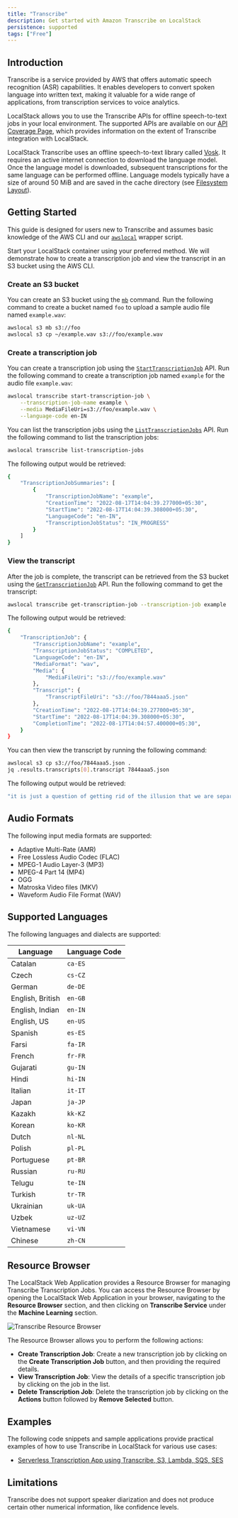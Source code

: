 ```yaml
---
title: "Transcribe"
description: Get started with Amazon Transcribe on LocalStack
persistence: supported
tags: ["Free"]
---
```


## Introduction

Transcribe is a service provided by AWS that offers automatic speech recognition (ASR) capabilities.
It enables developers to convert spoken language into written text, making it valuable for a wide range of applications, from transcription services to voice analytics.

LocalStack allows you to use the Transcribe APIs for offline speech-to-text jobs in your local environment.
The supported APIs are available on our [API Coverage Page](), which provides information on the extent of Transcribe integration with LocalStack.

LocalStack Transcribe uses an offline speech-to-text library called [Vosk](https://alphacephei.com/vosk/).
It requires an active internet connection to download the language model.
Once the language model is downloaded, subsequent transcriptions for the same language can be performed offline.
Language models typically have a size of around 50 MiB and are saved in the cache directory (see [Filesystem Layout](/aws/capabilities/config/filesystem)).

## Getting Started

This guide is designed for users new to Transcribe and assumes basic knowledge of the AWS CLI and our [`awslocal`](https://github.com/localstack/awscli-local)  wrapper script.

Start your LocalStack container using your preferred method.
We will demonstrate how to create a transcription job and view the transcript in an S3 bucket using the AWS CLI.

### Create an S3 bucket

You can create an S3 bucket using the [`mb`](https://docs.aws.amazon.com/cli/latest/reference/s3/mb.html) command.
Run the following command to create a bucket named `foo` to upload a sample audio file named `example.wav`:

```bash
awslocal s3 mb s3://foo
awslocal s3 cp ~/example.wav s3://foo/example.wav
```

### Create a transcription job

You can create a transcription job using the [`StartTranscriptionJob`](https://docs.aws.amazon.com/transcribe/latest/APIReference/API_StartTranscriptionJob.html) API.
Run the following command to create a transcription job named `example` for the audio file `example.wav`:

```bash
awslocal transcribe start-transcription-job \
    --transcription-job-name example \
    --media MediaFileUri=s3://foo/example.wav \
    --language-code en-IN
```

You can list the transcription jobs using the [`ListTranscriptionJobs`](https://docs.aws.amazon.com/transcribe/latest/APIReference/API_ListTranscriptionJobs.html) API.
Run the following command to list the transcription jobs:

```bash
awslocal transcribe list-transcription-jobs
```

The following output would be retrieved:

```bash
{
    "TranscriptionJobSummaries": [
        {
            "TranscriptionJobName": "example",
            "CreationTime": "2022-08-17T14:04:39.277000+05:30",
            "StartTime": "2022-08-17T14:04:39.308000+05:30",
            "LanguageCode": "en-IN",
            "TranscriptionJobStatus": "IN_PROGRESS"
        }
    ]
}
```

### View the transcript

After the job is complete, the transcript can be retrieved from the S3 bucket using the [`GetTranscriptionJob`](https://docs.aws.amazon.com/transcribe/latest/APIReference/API_GetTranscriptionJob.html) API.
Run the following command to get the transcript:

```bash
awslocal transcribe get-transcription-job --transcription-job example
```

The following output would be retrieved:

```bash
{
    "TranscriptionJob": {
        "TranscriptionJobName": "example",
        "TranscriptionJobStatus": "COMPLETED",
        "LanguageCode": "en-IN",
        "MediaFormat": "wav",
        "Media": {
            "MediaFileUri": "s3://foo/example.wav"
        },
        "Transcript": {
            "TranscriptFileUri": "s3://foo/7844aaa5.json"
        },
        "CreationTime": "2022-08-17T14:04:39.277000+05:30",
        "StartTime": "2022-08-17T14:04:39.308000+05:30",
        "CompletionTime": "2022-08-17T14:04:57.400000+05:30",
    }
}
```

You can then view the transcript by running the following command:

```bash
awslocal s3 cp s3://foo/7844aaa5.json .
jq .results.transcripts[0].transcript 7844aaa5.json
```

The following output would be retrieved:

```bash
"it is just a question of getting rid of the illusion that we are separate from nature"
```

## Audio Formats

The following input media formats are supported:

- Adaptive Multi-Rate (AMR)
- Free Lossless Audio Codec (FLAC)
- MPEG-1 Audio Layer-3 (MP3)
- MPEG-4 Part 14 (MP4)
- OGG
- Matroska Video files (MKV)
- Waveform Audio File Format (WAV)

## Supported Languages

The following languages and dialects are supported:

| Language         | Language Code |
| ---------------- | ------------- |
| Catalan          | `ca-ES`       |
| Czech            | `cs-CZ`       |
| German           | `de-DE`       |
| English, British | `en-GB`       |
| English, Indian  | `en-IN`       |
| English, US      | `en-US`       |
| Spanish          | `es-ES`       |
| Farsi            | `fa-IR`       |
| French           | `fr-FR`       |
| Gujarati         | `gu-IN`       |
| Hindi            | `hi-IN`       |
| Italian          | `it-IT`       |
| Japan            | `ja-JP`       |
| Kazakh           | `kk-KZ`       |
| Korean           | `ko-KR`       |
| Dutch            | `nl-NL`       |
| Polish           | `pl-PL`       |
| Portuguese       | `pt-BR`       |
| Russian          | `ru-RU`       |
| Telugu           | `te-IN`       |
| Turkish          | `tr-TR`       |
| Ukrainian        | `uk-UA`       |
| Uzbek            | `uz-UZ`       |
| Vietnamese       | `vi-VN`       |
| Chinese          | `zh-CN`       |

## Resource Browser

The LocalStack Web Application provides a Resource Browser for managing Transcribe Transcription Jobs.
You can access the Resource Browser by opening the LocalStack Web Application in your browser, navigating to the **Resource Browser** section, and then clicking on **Transcribe Service** under the **Machine Learning** section.

![Transcribe Resource Browser](/images/aws/transcribe-resource-browser.png)

The Resource Browser allows you to perform the following actions:

- **Create Transcription Job**: Create a new transcription job by clicking on the **Create Transcription Job** button, and then providing the required details.
- **View Transcription Job**: View the details of a specific transcription job by clicking on the job in the list.
- **Delete Transcription Job**: Delete the transcription job by clicking on the **Actions** button followed by **Remove Selected** button.

## Examples

The following code snippets and sample applications provide practical examples of how to use Transcribe in LocalStack for various use cases:

- [Serverless Transcription App using Transcribe, S3, Lambda, SQS, SES](https://github.com/localstack-samples/sample-serverless-transcribe)

## Limitations

Transcribe does not support speaker diarization and does not produce certain other numerical information, like confidence levels.
